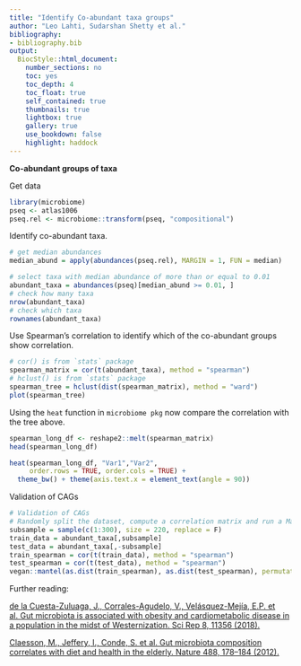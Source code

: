 ---
title: "Identify Co-abundant taxa groups"
author: "Leo Lahti, Sudarshan Shetty et al."
bibliography: 
- bibliography.bib
output:
  BiocStyle::html_document:
    number_sections: no
    toc: yes
    toc_depth: 4
    toc_float: true
    self_contained: true
    thumbnails: true
    lightbox: true
    gallery: true
    use_bookdown: false
    highlight: haddock
---
<!--
  %\VignetteIndexEntry{microbiome tutorial}
  %\VignetteEngine{knitr::rmarkdown}
  %\usepackage[utf8]{inputenc}
  %\VignetteEncoding{UTF-8}
-->

**Co-abundant groups of taxa**    

Get data  
```{r cag-1}
library(microbiome)
pseq <- atlas1006
pseq.rel <- microbiome::transform(pseq, "compositional")
```

Identify co-abundant taxa. 
```{r cag-2}
# get median abundances 
median_abund = apply(abundances(pseq.rel), MARGIN = 1, FUN = median)

# select taxa with median abundance of more than or equal to 0.01
abundant_taxa = abundances(pseq)[median_abund >= 0.01, ]
# check how many taxa
nrow(abundant_taxa)
# check which taxa
rownames(abundant_taxa)
```


Use Spearman's correlation to identify which of the co-abundant groups show correlation.   
```{r cag-1b}
# cor() is from `stats` package
spearman_matrix = cor(t(abundant_taxa), method = "spearman")
# hclust() is from `stats` package
spearman_tree = hclust(dist(spearman_matrix), method = "ward")
plot(spearman_tree)

```

Using the `heat` function in `microbiome pkg` now compare the correlation with the tree above.  
```{r plot-heat}
spearman_long_df <- reshape2::melt(spearman_matrix)
head(spearman_long_df)

heat(spearman_long_df, "Var1","Var2", 
     order.rows = TRUE, order.cols = TRUE) + 
  theme_bw() + theme(axis.text.x = element_text(angle = 90))
```

Validation of CAGs   
```{r}
# Validation of CAGs 
# Randomly split the dataset, compute a correlation matrix and run a Mantel test
subsample = sample(c(1:300), size = 220, replace = F)
train_data = abundant_taxa[,subsample]
test_data = abundant_taxa[,-subsample]
train_spearman = cor(t(train_data), method = "spearman")
test_spearman = cor(t(test_data), method = "spearman")
vegan::mantel(as.dist(train_spearman), as.dist(test_spearman), permutations=999)
```

Further reading:  

[de la Cuesta-Zuluaga, J., Corrales-Agudelo, V., Velásquez-Mejía, E.P. et al. Gut microbiota is associated with obesity and cardiometabolic disease in a population in the midst of Westernization. Sci Rep 8, 11356 (2018).](https://doi.org/10.1038/s41598-018-29687-x)   

[Claesson, M., Jeffery, I., Conde, S. et al. Gut microbiota composition correlates with diet and health in the elderly. Nature 488, 178–184 (2012).](https://doi.org/10.1038/nature11319)  
